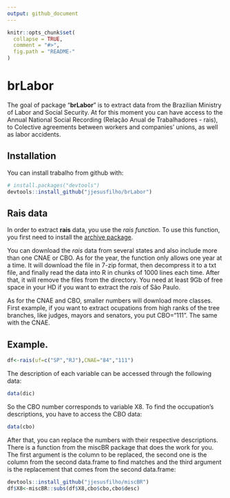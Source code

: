 ```yaml
---
output: github_document
---
```


<!-- README.md is generated from README.Rmd. Please edit that file -->

```r
knitr::opts_chunk$set(
  collapse = TRUE,
  comment = "#>",
  fig.path = "README-"
)
```

# brLabor

The goal of package "**brLabor**" is to extract data from the Brazilian Ministry of Labor and Social Security. At for this moment you can have access to the Annual National Social Recording (Relação Anual de Trabalhadores - rais), to Colective agreements between workers and companies' unions, as well as labor accidents.

## Installation

You can install trabalho from github with:

```r
# install.packages("devtools")
devtools::install_github("jjesusfilho/brLabor")
```

## Rais data

In order to extract **rais** data,  you use the *rais function*. To use this function, you first need to install the [archive package](https://github.com/jimhester/archive).

You can download the *rais* data from several states and also include more than one CNAE or CBO. As for the year, the function only allows one year at a time. It will download the file in 7-zip format, then decompress it to a txt file, and finally read the data into R in chunks of 1000 lines each time. After that, it will remove the files from the directory. You need at least 9Gb of free space in your HD if you want to extract the *rais* of São Paulo.

As for the CNAE and CBO, smaller numbers will download more classes. First example, if you want to extract ocupations from high ranks of the tree branches, like judges, mayors and senators, you put CBO="111". The same with the CNAE.

## Example.


```r
df<-rais(uf=c("SP","RJ"),CNAE="84","111")
```

The description of each variable can be accessed through the following data:

```r

data(dic)
```

So the CBO number corresponds to variable X8. To find the occupation's descriptions, you have to access the CBO data:


```r

data(cbo)
```

After that, you can replace the numbers with their respective descriptions. There is a function from the miscBR package that does the work for you. The first argument is the column to be replaced, the second one is the column from the second data.frame to find matches and the third argument is the replacement that comes from the second data.frame:


```r
devtools::install_github("jjesusfilho/miscBR")
df$X8<-miscBR::subs(df$X8,cbo$cbo,cbo$desc)
```


